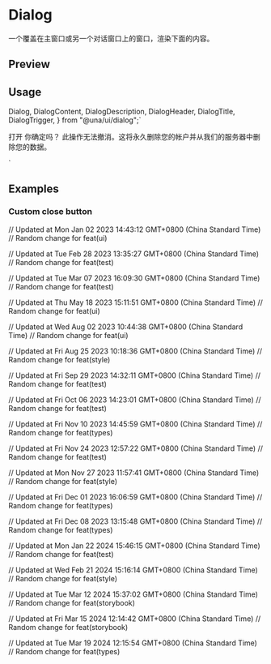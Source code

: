 

<Meta of={DialogStories} />

<RadixPrimitiveDocsButton name='dialog' />

# Dialog

一个覆盖在主窗口或另一个对话窗口上的窗口，渲染下面的内容。

## Preview

<Canvas of={DialogStories.Default} />

## Usage

  Dialog,
  DialogContent,
  DialogDescription,
  DialogHeader,
  DialogTitle,
  DialogTrigger,
} from "@una/ui/dialog";`

  <DialogTrigger>打开</DialogTrigger>
  <DialogContent>
    <DialogHeader>
      <DialogTitle>你确定吗？</DialogTitle>
      <DialogDescription>
        此操作无法撤消。这将永久删除您的帐户并从我们的服务器中删除您的数据。
      </DialogDescription>
    </DialogHeader>
  </DialogContent>
</Dialog>`

<Source code={importCode} language='ts' dark />
<Source code={usageCode} language='tsx' dark />

## Examples

### Custom close button

<Canvas of={DialogStories.CustomCloseButton} />

// Updated at Mon Jan 02 2023 14:43:12 GMT+0800 (China Standard Time)
// Random change for feat(ui)

// Updated at Tue Feb 28 2023 13:35:27 GMT+0800 (China Standard Time)
// Random change for feat(test)

// Updated at Tue Mar 07 2023 16:09:30 GMT+0800 (China Standard Time)
// Random change for feat(test)

// Updated at Thu May 18 2023 15:11:51 GMT+0800 (China Standard Time)
// Random change for feat(ui)

// Updated at Wed Aug 02 2023 10:44:38 GMT+0800 (China Standard Time)
// Random change for feat(ui)

// Updated at Fri Aug 25 2023 10:18:36 GMT+0800 (China Standard Time)
// Random change for feat(style)

// Updated at Fri Sep 29 2023 14:32:11 GMT+0800 (China Standard Time)
// Random change for feat(test)

// Updated at Fri Oct 06 2023 14:23:01 GMT+0800 (China Standard Time)
// Random change for feat(test)

// Updated at Fri Nov 10 2023 14:45:59 GMT+0800 (China Standard Time)
// Random change for feat(types)

// Updated at Fri Nov 24 2023 12:57:22 GMT+0800 (China Standard Time)
// Random change for feat(test)

// Updated at Mon Nov 27 2023 11:57:41 GMT+0800 (China Standard Time)
// Random change for feat(style)

// Updated at Fri Dec 01 2023 16:06:59 GMT+0800 (China Standard Time)
// Random change for feat(types)

// Updated at Fri Dec 08 2023 13:15:48 GMT+0800 (China Standard Time)
// Random change for feat(types)

// Updated at Mon Jan 22 2024 15:46:15 GMT+0800 (China Standard Time)
// Random change for feat(test)

// Updated at Wed Feb 21 2024 15:16:14 GMT+0800 (China Standard Time)
// Random change for feat(style)

// Updated at Tue Mar 12 2024 15:37:02 GMT+0800 (China Standard Time)
// Random change for feat(storybook)

// Updated at Fri Mar 15 2024 12:14:42 GMT+0800 (China Standard Time)
// Random change for feat(storybook)

// Updated at Tue Mar 19 2024 12:15:54 GMT+0800 (China Standard Time)
// Random change for feat(types)
